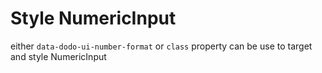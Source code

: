 # Style NumericInput

either `data-dodo-ui-number-format` or `class` property can be use to target and style NumericInput
